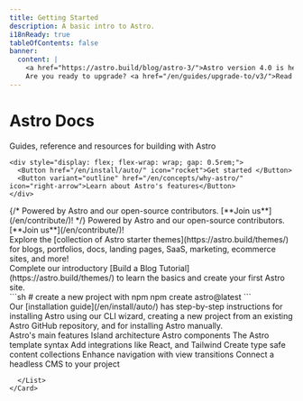 ```yaml
---
title: Getting Started
description: A basic intro to Astro.
i18nReady: true
tableOfContents: false
banner:
  content: |
    <a href="https://astro.build/blog/astro-3/">Astro version 4.0 is here!</a>
    Are you ready to upgrade? <a href="/en/guides/upgrade-to/v3/">Read our upgrade guide</a>.
---
```



<Hero>
  <Fragment slot="hero-content">
    <h1>Astro Docs</h1>
    <p>Guides, reference and resources for building with Astro</p>

    <div style="display: flex; flex-wrap: wrap; gap: 0.5rem;">
      <Button href="/en/install/auto/" icon="rocket">Get started </Button>
      <Button variant="outline" href="/en/concepts/why-astro/" icon="right-arrow">Learn about Astro's features</Button>
    </div>
  </Fragment>
  <Fragment slot="hero-facepile">
    {/* Powered by Astro and our open-source contributors. [**Join us**](/en/contribute/)! */}
    Powered by Astro and our open-source contributors. [**Join us**](/en/contribute/)!
  </Fragment>
</Hero>

<LandingContent>
  <CardGrid stagger>
  <Card title="What will you build with Astro?" icon="laptop">
    <div>
      Explore the [collection of Astro starter themes](https://astro.build/themes/) for blogs, portfolios, docs, landing pages, SaaS, marketing, ecommerce sites, and more!
    </div>
  </Card>
  <Card title="Take a guided tour" icon="star">
    <div>
      Complete our introductory [Build a Blog Tutorial](https://astro.build/themes/) to learn the basics and create your first Astro site.
    </div>
  </Card>
  </CardGrid>
  <Card title="Start a new project" icon="rocket">
    <div class="card-split not-content">
      <div>
        ```sh
        # create a new project with npm
        npm create astro@latest
        ```
      </div>
      <div>
        Our [installation guide](/en/install/auto/) has step-by-step instructions for installing Astro using our CLI wizard, creating a new project from an existing Astro GitHub repository, and for installing Astro manually.
      </div>
    </div>
  </Card>
  <CardGrid>
    <Card title="Learn" icon="open-book">
      <List>
        <Link href="/en/concepts/why-astro/">Astro's main features</Link>
        <Link href="/en/concepts/islands/">Island architecture</Link>
        <Link href="/en/core-concepts/astro-components/">Astro components</Link>
        <Link href="/en/core-concepts/astro-syntax/">The Astro template syntax</Link>
      </List>
    </Card>
    <Card title="Extend" icon="puzzle">
      <List>
        <Link href="/en/guides/integrations-guide/">Add integrations like React, and Tailwind</Link>
        <Link href="/en/guides/content-collections/">Create type safe content collections</Link>
        <Link href="/en/guides/view-transitions/">Enhance navigation with view transitions</Link>
        <Link href="/en/guides/cms/">Connect a headless CMS to your project</Link>
        
      </List>
    </Card>
  </CardGrid>
  <Discord title="Have a question or want to get involved?" cta="Join our Discord"/>
</LandingContent>
